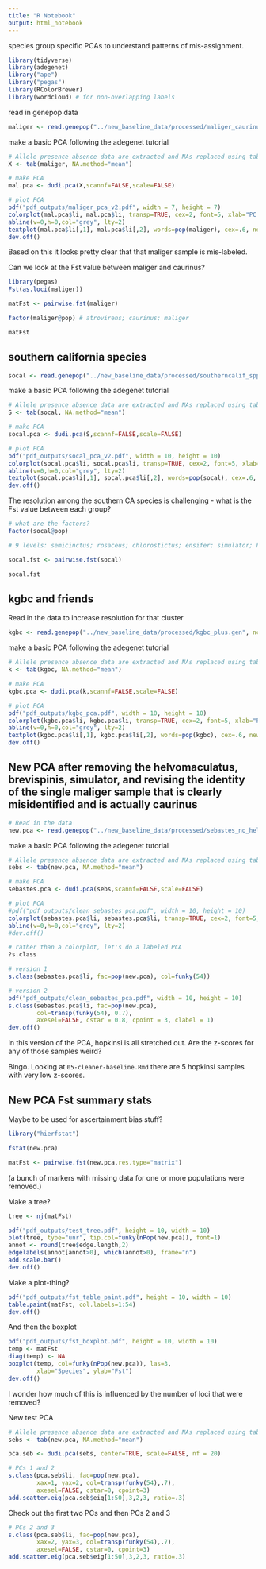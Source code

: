 ```yaml
---
title: "R Notebook"
output: html_notebook
---
```


species group specific PCAs to understand patterns of mis-assignment.

```r
library(tidyverse)
library(adegenet)
library("ape")
library("pegas")
library(RColorBrewer)
library(wordcloud) # for non-overlapping labels

```

read in genepop data
```r
maliger <- read.genepop("../new_baseline_data/processed/maliger_caurinus_atrovirens.gen", ncode = 3)
```

make a basic PCA following the adegenet tutorial
```r
# Allele presence absence data are extracted and NAs replaced using tab:
X <- tab(maliger, NA.method="mean")

# make PCA
mal.pca <- dudi.pca(X,scannf=FALSE,scale=FALSE)

# plot PCA
pdf("pdf_outputs/maliger_pca_v2.pdf", width = 7, height = 7)
colorplot(mal.pca$li, mal.pca$li, transp=TRUE, cex=2, font=5, xlab="PC 1", ylab="PC 2")
abline(v=0,h=0,col="grey", lty=2)
textplot(mal.pca$li[,1], mal.pca$li[,2], words=pop(maliger), cex=.6, new=FALSE)
dev.off()
```

Based on this it looks pretty clear that that maliger sample is mis-labeled.

Can we look at the Fst value between maliger and caurinus?
```r
library(pegas)
Fst(as.loci(maliger))

matFst <- pairwise.fst(maliger)

factor(maliger@pop) # atrovirens; caurinus; maliger

matFst


```



## southern california species

```r

socal <- read.genepop("../new_baseline_data/processed/southerncalif_spp.gen", ncode = 3)

```
make a basic PCA following the adegenet tutorial
```r
# Allele presence absence data are extracted and NAs replaced using tab:
S <- tab(socal, NA.method="mean")

# make PCA
socal.pca <- dudi.pca(S,scannf=FALSE,scale=FALSE)

# plot PCA
pdf("pdf_outputs/socal_pca_v2.pdf", width = 10, height = 10)
colorplot(socal.pca$li, socal.pca$li, transp=TRUE, cex=2, font=5, xlab="PC 1", ylab="PC 2")
abline(v=0,h=0,col="grey", lty=2)
textplot(socal.pca$li[,1], socal.pca$li[,2], words=pop(socal), cex=.6, new=FALSE)
dev.off()
```
The resolution among the southern CA species is challenging - what is the Fst value between each group?

```r
# what are the factors?
factor(socal@pop)

# 9 levels: semicinctus; rosaceus; chlorostictus; ensifer; simulator; helvomaculatus; brevispinis; constellatus; paucispinis

socal.fst <- pairwise.fst(socal)

socal.fst
```


## kgbc and friends

Read in the data to increase resolution for that cluster
```r
kgbc <- read.genepop("../new_baseline_data/processed/kgbc_plus.gen", ncode = 3)
```

make a basic PCA following the adegenet tutorial
```r
# Allele presence absence data are extracted and NAs replaced using tab:
k <- tab(kgbc, NA.method="mean")

# make PCA
kgbc.pca <- dudi.pca(k,scannf=FALSE,scale=FALSE)

# plot PCA
pdf("pdf_outputs/kgbc_pca.pdf", width = 10, height = 10)
colorplot(kgbc.pca$li, kgbc.pca$li, transp=TRUE, cex=2, font=5, xlab="PC 1", ylab="PC 2")
abline(v=0,h=0,col="grey", lty=2)
textplot(kgbc.pca$li[,1], kgbc.pca$li[,2], words=pop(kgbc), cex=.6, new=FALSE)
dev.off()
```

## New PCA after removing the helvomaculatus, brevispinis, simulator, and revising the identity of the single maliger sample that is clearly misidentified and is actually caurinus

```r
# Read in the data
new.pca <- read.genepop("../new_baseline_data/processed/sebastes_no_helv_sim_brev.gen", ncode = 3)
```

make a basic PCA following the adegenet tutorial
```r
# Allele presence absence data are extracted and NAs replaced using tab:
sebs <- tab(new.pca, NA.method="mean")

# make PCA
sebastes.pca <- dudi.pca(sebs,scannf=FALSE,scale=FALSE)

# plot PCA
#pdf("pdf_outputs/clean_sebastes_pca.pdf", width = 10, height = 10)
colorplot(sebastes.pca$li, sebastes.pca$li, transp=TRUE, cex=2, font=5, xlab="PC 1", ylab="PC 2")
abline(v=0,h=0,col="grey", lty=2)
#dev.off()

# rather than a colorplot, let's do a labeled PCA
?s.class

# version 1
s.class(sebastes.pca$li, fac=pop(new.pca), col=funky(54))

# version 2
pdf("pdf_outputs/clean_sebastes_pca.pdf", width = 10, height = 10)
s.class(sebastes.pca$li, fac=pop(new.pca),
        col=transp(funky(54), 0.7),
        axesel=FALSE, cstar = 0.8, cpoint = 3, clabel = 1)
dev.off()
```
In this version of the PCA, hopkinsi is all stretched out. Are the z-scores for any of those samples weird?

Bingo. Looking at `05-cleaner-baseline.Rmd` there are 5 hopkinsi samples with very low z-scores.

## New PCA Fst summary stats
Maybe to be used for ascertainment bias stuff?

```r
library("hierfstat")

fstat(new.pca)
```

```r
matFst <- pairwise.fst(new.pca,res.type="matrix")
```
(a bunch of markers with missing data for one or more populations were removed.)

Make a tree?
```r
tree <- nj(matFst)

pdf("pdf_outputs/test_tree.pdf", height = 10, width = 10)
plot(tree, type="unr", tip.col=funky(nPop(new.pca)), font=1)
annot <- round(tree$edge.length,2)
edgelabels(annot[annot>0], which(annot>0), frame="n")
add.scale.bar()
dev.off()
```

Make a plot-thing?
```r
pdf("pdf_outputs/fst_table_paint.pdf", height = 10, width = 10)
table.paint(matFst, col.labels=1:54)
dev.off()
```

And then the boxplot
```r
pdf("pdf_outputs/fst_boxplot.pdf", height = 10, width = 10)
temp <- matFst
diag(temp) <- NA
boxplot(temp, col=funky(nPop(new.pca)), las=3,
        xlab="Species", ylab="Fst")
dev.off()
```
I wonder how much of this is influenced by the number of loci that were removed?

New test PCA
```r
# Allele presence absence data are extracted and NAs replaced using tab:
sebs <- tab(new.pca, NA.method="mean")

pca.seb <- dudi.pca(sebs, center=TRUE, scale=FALSE, nf = 20)

# PCs 1 and 2
s.class(pca.seb$li, fac=pop(new.pca),
        xax=1, yax=2, col=transp(funky(54),.7),
        axesel=FALSE, cstar=0, cpoint=3)
add.scatter.eig(pca.seb$eig[1:50],3,2,3, ratio=.3)
```
Check out the first two PCs and then PCs 2 and 3

```r
# PCs 2 and 3
s.class(pca.seb$li, fac=pop(new.pca),
        xax=2, yax=3, col=transp(funky(54),.7),
        axesel=FALSE, cstar=0, cpoint=3)
add.scatter.eig(pca.seb$eig[1:50],3,2,3, ratio=.3)
```

